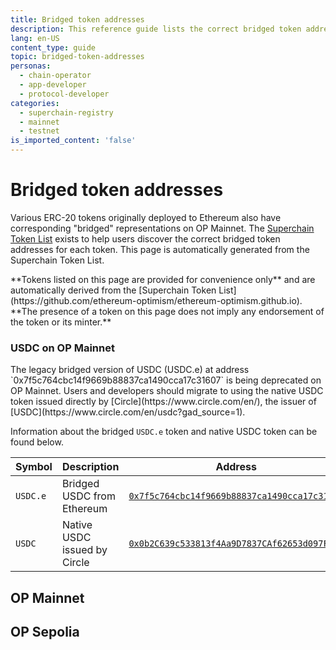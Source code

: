 ```yaml
---
title: Bridged token addresses
description: This reference guide lists the correct bridged token addresses for each token.
lang: en-US
content_type: guide
topic: bridged-token-addresses
personas:
  - chain-operator
  - app-developer
  - protocol-developer
categories:
  - superchain-registry
  - mainnet
  - testnet
is_imported_content: 'false'
---
```



# Bridged token addresses

Various ERC-20 tokens originally deployed to Ethereum also have corresponding "bridged" representations on OP Mainnet.
The [Superchain Token List](https://github.com/ethereum-optimism/ethereum-optimism.github.io) exists to help users discover the correct bridged token addresses for each token.
This page is automatically generated from the Superchain Token List.

<Callout>
  **Tokens listed on this page are provided for convenience only** and are automatically derived from the [Superchain Token List](https://github.com/ethereum-optimism/ethereum-optimism.github.io).
  **The presence of a token on this page does not imply any endorsement of the token or its minter.**
</Callout>

### USDC on OP Mainnet

<Callout>
The legacy bridged version of USDC (USDC.e) at address `0x7f5c764cbc14f9669b88837ca1490cca17c31607` is being deprecated on OP Mainnet. 
Users and developers should migrate to using the native USDC token issued directly by [Circle](https://www.circle.com/en/), the issuer of [USDC](https://www.circle.com/en/usdc?gad_source=1).
</Callout>

Information about the bridged `USDC.e` token and native USDC token can be found below.

| Symbol   | Description                  | Address                                                                                                                          |
| -------- | ---------------------------- | -------------------------------------------------------------------------------------------------------------------------------- |
| `USDC.e` | Bridged USDC from Ethereum   | [`0x7f5c764cbc14f9669b88837ca1490cca17c31607`](https://explorer.optimism.io/token/0x7f5c764cbc14f9669b88837ca1490cca17c31607) |
| `USDC`   | Native USDC issued by Circle | [`0x0b2C639c533813f4Aa9D7837CAf62653d097Ff85`](https://explorer.optimism.io/token/0x0b2c639c533813f4aa9d7837caf62653d097ff85) |


## OP Mainnet

<TokenListTable l1="1" l2="10" />

## OP Sepolia

<TokenListTable l1="11155111" l2="11155420" />
